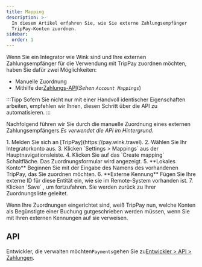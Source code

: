 ```yaml
---
title: Mapping
description: >-
  In diesem Artikel erfahren Sie, wie Sie externe Zahlungsempfänger
  TripPay-Konten zuordnen.
sidebar:
  order: 1
---
```


Wenn Sie ein Integrator wie Wink sind und Ihre externen Zahlungsempfänger für die Verwendung mit TripPay zuordnen möchten, haben Sie dafür zwei Möglichkeiten:

* Manuelle Zuordnung
* Mithilfe der[Zahlungs-API](/developers/apis/#payment-api)(*Sehen `Account Mappings`*)

:::Tipp
Sofern Sie nicht nur mit einer Handvoll identischer Eigenschaften arbeiten, empfehlen wir Ihnen, diesen Schritt über die API zu automatisieren.
:::

Nachfolgend führen wir Sie durch die manuelle Zuordnung eines externen Zahlungsempfängers.*Es verwendet die API im Hintergrund.*

<Steps>
  1. Melden Sie sich an [TripPay](https://pay.wink.travel).
  2. Wählen Sie Ihr Integratorkonto aus.
  3. Klicken `Settings > Mappings` aus der Hauptnavigationsleiste.
  4. Klicken Sie auf das `Create mapping` Schaltfläche. Das Zuordnungsformular wird angezeigt.
  5. **Lokales Konto** Beginnen Sie mit der Eingabe des Namens des vorhandenen TripPay, das Sie zuordnen möchten.
  6. **Externe Kennung** Fügen Sie Ihre externe ID für diese Entität ein, wie sie im Remote-System vorhanden ist.
  7. Klicken `Save` , um fortzufahren. Sie werden zurück zu Ihrer Zuordnungsliste geleitet.
</Steps>


Wenn Ihre Zuordnungen eingerichtet sind, weiß TripPay nun, welche Konten als Begünstigte einer Buchung gutgeschrieben werden müssen, wenn Sie mit Ihren externen Kennungen auf sie verweisen.

## API

Entwickler, die verwalten möchten`Payments`gehen Sie zu[Entwickler > API > Zahlungen](/developers/apis/#payment-api).

